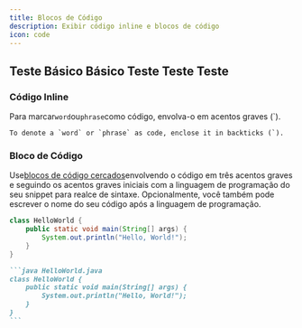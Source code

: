 ```yaml
---
title: Blocos de Código
description: Exibir código inline e blocos de código
icon: code
---
```


## Teste Básico Básico Teste Teste Teste

### Código Inline

Para marcar`word`ou`phrase`como código, envolva-o em acentos graves (\`).

```
To denote a `word` or `phrase` as code, enclose it in backticks (`).
```

### Bloco de Código

Use[blocos de código cercados](https://www.markdownguide.org/extended-syntax/#fenced-code-blocks)envolvendo o código em três acentos graves e seguindo os acentos graves iniciais com a linguagem de programação do seu snippet para realce de sintaxe. Opcionalmente, você também pode escrever o nome do seu código após a linguagem de programação.

```java HelloWorld.java
class HelloWorld {
    public static void main(String[] args) {
        System.out.println("Hello, World!");
    }
}
```

````md
```java HelloWorld.java
class HelloWorld {
    public static void main(String[] args) {
        System.out.println("Hello, World!");
    }
}
```
````
